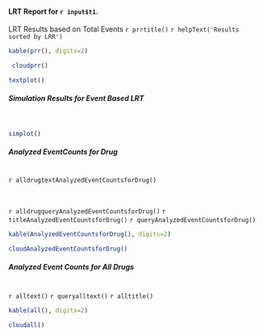 <h4>LRT Report for `r input$t1`.</h4>

LRT Results based on Total Events
`r prrtitle()`
`r helpText('Results sorted by LRR')`

```r
kable(prr(), digits=2)
```

```r
 cloudprr()
```

```r
textplot()
```

<h5>Simulation Results for Event Based LRT</h5><br>
```r
simplot()
```


<h5>Analyzed EventCounts for Drug</h5><br>
`r alldrugtextAnalyzedEventCountsforDrug()`

<br>


`r alldrugqueryAnalyzedEventCountsforDrug()`
`r titleAnalyzedEventCountsforDrug()`
`r queryAnalyzedEventCountsforDrug()`
```r
kable(AnalyzedEventCountsforDrug(), digits=2)
```

```r
cloudAnalyzedEventCountsforDrug()
```

<h5>Analyzed Event Counts for All Drugs</h5><br>
`r alltext()`
`r queryalltext()`
`r alltitle()`
```r
kable(all(), digits=2)
```

```r
cloudall()
```